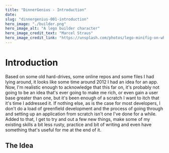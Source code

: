 ```yaml
---
title: "DinnerGenius - Introduction"
date: 
slug: "dinnergenius-001-introduction"
hero_image: "./builder.png"
hero_image_alt: "A lego builder character"
hero_image_credit_text: "Marcel Straus"
hero_image_credit_link: "https://unsplash.com/photos/lego-minifig-on-white-surface-rxGN4Z6wN5s"
---
```



Introduction
============

Based on some old hard-drives, some online repos and some files I had lying around, it looks like some time around 2012 I had an idea for an app. Now, I'm realistic enough to acknowledge that this far on, it's probably not going to be an idea that's ever going to make me rich, or even gain a user base greater than one, but it's been enough of a scratch I want to itch that it's time I addressed it. If nothing else, as is the case for most developers, I don't do a load of greenfield development and the process of going through and setting up an application from scratch isn't one I've done for a while. Added to that, I get to try and out a few new things, make some of my existing skills a bit less rusty, practice and bit of writing and even have something that's useful for me at the end of it.


The Idea
--------